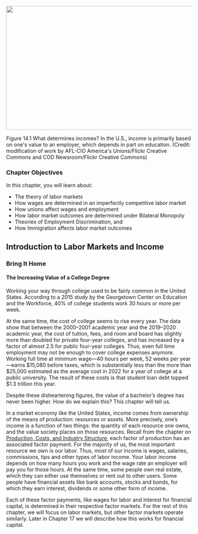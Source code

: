 ![](media/14-introduction-to-labor-markets-and-income_rId20.jpeg){width="6.5in" height="3.5in"}

Figure 14.1 What determines incomes? In the U.S., income is primarily
based on one\'s value to an employer, which depends in part on
education. (Credit: modification of work by AFL-CIO America\'s
Unions/Flickr Creative Commons and COD Newsroom/Flickr Creative Commons)

### Chapter Objectives {#chapter-objectives .Heading3Grey}

In this chapter, you will learn about:

-   The theory of labor markets
-   How wages are determined in an imperfectly competitive labor market
-   How unions affect wages and employment
-   How labor market outcomes are determined under Bilateral Monopoly
-   Theories of Employment Discrimination, and
-   How Immigration affects labor market outcomes

## Introduction to Labor Markets and Income

### Bring It Home {#bring-it-home .Heading3Grey}

#### The Increasing Value of a College Degree  {#the-increasing-value-of-a-college-degree .Heading4Grey}

Working your way through college used to be fairly common in the United
States. According to a 2015 study by the Georgetown Center on Education
and the Workforce, 40% of college students work 30 hours or more per
week.

At the same time, the cost of college seems to rise every year. The data
show that between the 2000--2001 academic year and the 2019--2020
academic year, the cost of tuition, fees, and room and board has
slightly more than doubled for private four-year colleges, and has
increased by a factor of almost 2.5 for public four-year colleges. Thus,
even full time employment may not be enough to cover college expenses
anymore. Working full time at minimum wage---40 hours per week, 52 weeks
per year---earns \$15,080 before taxes, which is substantially less than
the more than \$25,000 estimated as the average cost in 2022 for a year
of college at a public university. The result of these costs is that
student loan debt topped \$1.3 trillion this year.

Despite these disheartening figures, the value of a bachelor's degree
has never been higher. How do we explain this? This chapter will tell
us.

In a market economy like the United States, income comes from ownership
of the means of production: resources or assets. More precisely, one's
income is a function of two things: the quantity of each resource one
owns, and the value society places on those resources. Recall from the
chapter on [Production, Costs, and Industry
Structure](http://openstax.org/books/principles-microeconomics-3e/pages/7-introduction-to-production-costs-and-industry-structure),
each factor of production has an associated factor payment. For the
majority of us, the most important resource we own is our labor. Thus,
most of our income is wages, salaries, commissions, tips and other types
of labor income. Your labor income depends on how many hours you work
and the wage rate an employer will pay you for those hours. At the same
time, some people own real estate, which they can either use themselves
or rent out to other users. Some people have financial assets like bank
accounts, stocks and bonds, for which they earn interest, dividends or
some other form of income.

Each of these factor payments, like wages for labor and interest for
financial capital, is determined in their respective factor markets. For
the rest of this chapter, we will focus on labor markets, but other
factor markets operate similarly. Later in Chapter 17 we will describe
how this works for financial capital.
